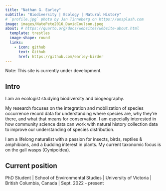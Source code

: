 ```yaml
---
title: "Nathan G. Earley"
subtitle: "Biodiversity | Ecology | Natural History"
# `profile.jpg` photo by Jan Tinneberg on https://unsplash.com
image: images/NatePete2016_DavidCoulson.jpeg
about: # https://quarto.org/docs/websites/website-about.html
  template: trestles
  image-shape: round
  links:
    - icon: github
      text: Github
      href: https://github.com/earley-birder
---
```


Note: This site is currently under development.

## Intro

I am an ecologist studying biodiversity and biogeography. 

My research focuses on the integration and mobilization of species occurrence record data for understanding where species are, why they're there, and what that means for conservation. I am especially interested in how community science data can work with natural history collection data to improve our understanding of species distribution.

I am a lifelong naturalist with a passion for insects, birds, reptiles & amphibians, and a budding interest in plants. My current taxonomic focus is on the gall wasps (Cynipoidea).

## Current position

PhD Student \| School of Environmental Studies \| University of Victoria \| British Columbia, Canada \| Sept. 2022 - present

